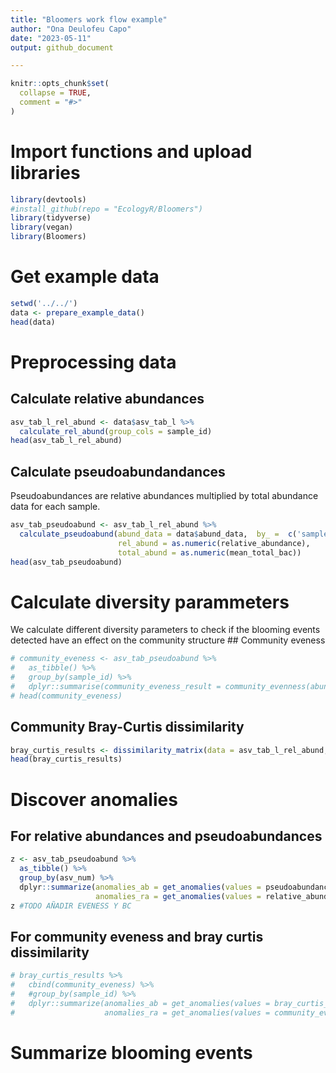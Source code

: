 ```yaml
---
title: "Bloomers work flow example"
author: "Ona Deulofeu Capo"
date: "2023-05-11"
output: github_document

---
```


```r
knitr::opts_chunk$set(
  collapse = TRUE,
  comment = "#>"
)
```

# Import functions and upload libraries
```r
library(devtools)
#install_github(repo = "EcologyR/Bloomers")
library(tidyverse)
library(vegan)
library(Bloomers)
```

# Get example data
```r
setwd('../../')
data <- prepare_example_data()
head(data)
```

# Preprocessing data 
## Calculate relative abundances
```r
asv_tab_l_rel_abund <- data$asv_tab_l %>%
  calculate_rel_abund(group_cols = sample_id)
head(asv_tab_l_rel_abund)
```
## Calculate pseudoabundandances
Pseudoabundances are relative abundances multiplied by total abundance data for each sample.
```r
asv_tab_pseudoabund <- asv_tab_l_rel_abund %>%
  calculate_pseudoabund(abund_data = data$abund_data,  by_ =  c('sample_id', 'sampling_site'),
                        rel_abund = as.numeric(relative_abundance),
                        total_abund = as.numeric(mean_total_bac))
head(asv_tab_pseudoabund)
```
# Calculate diversity parammeters
We calculate different diversity parameters to check if the blooming events detected have an effect on the community structure
## Community eveness
```r
# community_eveness <- asv_tab_pseudoabund %>%
#   as_tibble() %>%
#   group_by(sample_id) %>%
#   dplyr::summarise(community_eveness_result = community_evenness(abundances = pseudoabundance, index = "Shannon"))
# head(community_eveness)
```
## Community Bray-Curtis dissimilarity
```r
bray_curtis_results <- dissimilarity_matrix(data = asv_tab_l_rel_abund, sample_id_col = sample_id)
head(bray_curtis_results)
```
# Discover anomalies
## For relative abundances and pseudoabundances
```r
z <- asv_tab_pseudoabund %>%
  as_tibble() %>%
  group_by(asv_num) %>%
  dplyr::summarize(anomalies_ab = get_anomalies(values = pseudoabundance, plotting = TRUE)[[1]],
                   anomalies_ra = get_anomalies(values = relative_abundance, plotting = TRUE)[[1]])
z #TODO AÑADIR EVENESS Y BC
```
## For community eveness and bray curtis dissimilarity
```r
# bray_curtis_results %>%
#   cbind(community_eveness) %>%
#   #group_by(sample_id) %>%
#   dplyr::summarize(anomalies_ab = get_anomalies(values = bray_curtis_result, plotting = TRUE)[[1]],
#                    anomalies_ra = get_anomalies(values = community_eveness_result, plotting = TRUE)[[1]])
```
# Summarize blooming events
```r

```


